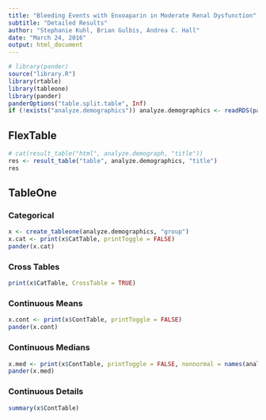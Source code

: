 ```yaml
---
title: "Bleeding Events with Enxoaparin in Moderate Renal Dysfunction"
subtitle: "Detailed Results"
author: "Stephanie Kuhl, Brian Gulbis, Andrea C. Hall"
date: "March 24, 2016"
output: html_document
---
```


```r
# library(pander)
source("library.R")
library(rtable)
library(tableone)
library(pander)
panderOptions("table.split.table", Inf)
if (!exists("analyze.demographics")) analyze.demographics <- readRDS(paste(analysis.dir, "demographics.Rds", sep="/"))
```

## FlexTable
```r
# cat(result_table("html", analyze.demograph, "title"))
res <- result_table("table", analyze.demographics, "title")
res
```

## TableOne

### Categorical
```r
x <- create_tableone(analyze.demographics, "group")
x.cat <- print(x$CatTable, printToggle = FALSE)
pander(x.cat)
```

### Cross Tables
```r
print(x$CatTable, CrossTable = TRUE)
```

### Continuous Means
```r
x.cont <- print(x$ContTable, printToggle = FALSE)
pander(x.cont)
```

### Continuous Medians
```r
x.med <- print(x$ContTable, printToggle = FALSE, nonnormal = names(analyze.demographics))
pander(x.med)
```

### Continuous Details
```r
summary(x$ContTable)
```
